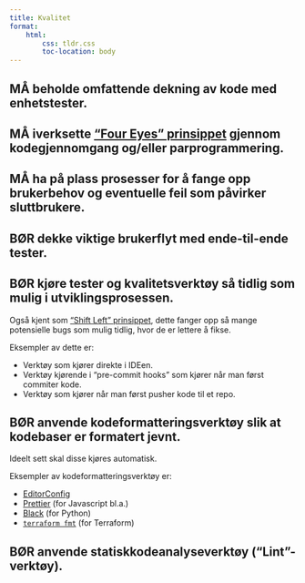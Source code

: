 ```yaml
---
title: Kvalitet
format:
    html:
        css: tldr.css
        toc-location: body
---
```


## [MÅ]{.must} beholde omfattende dekning av kode med enhetstester.
## [MÅ]{.must} iverksette ["Four Eyes" prinsippet](https://www.openriskmanual.org/wiki/Four_Eyes_Principle) gjennom kodegjennomgang og/eller parprogrammering.
## [MÅ]{.must} ha på plass prosesser for å fange opp brukerbehov og eventuelle feil som påvirker sluttbrukere.
## [BØR]{.should} dekke viktige brukerflyt med ende-til-ende tester.
## [BØR]{.should} kjøre tester og kvalitetsverktøy så tidlig som mulig i utviklingsprosessen.

Også kjent som ["Shift Left" prinsippet](https://www.ibm.com/topics/shift-left-testing), dette fanger opp så mange potensielle bugs som mulig tidlig, hvor de er lettere å fikse.

Eksempler av dette er:

- Verktøy som kjører direkte i IDEen.
- Verktøy kjørende i "pre-commit hooks" som kjører når man først commiter kode.
- Verktøy som kjører når man først pusher kode til et repo.

## [BØR]{.should} anvende kodeformatteringsverktøy slik at kodebaser er formatert jevnt.

Ideelt sett skal disse kjøres automatisk.

Eksempler av kodeformatteringsverktøy er:

- [EditorConfig](https://editorconfig.org/)
- [Prettier](https://prettier.io/docs/en/) (for Javascript bl.a.)
- [Black](https://pypi.org/project/black/) (for Python)
- [`terraform fmt`](https://developer.hashicorp.com/terraform/cli/commands/fmt) (for Terraform)

## [BØR]{.should} anvende statiskkodeanalyseverktøy ("Lint"-verktøy).
